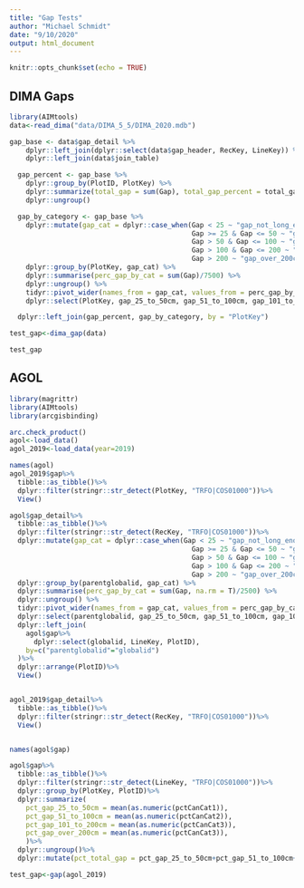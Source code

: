```yaml
---
title: "Gap Tests"
author: "Michael Schmidt"
date: "9/10/2020"
output: html_document
---
```


```r
knitr::opts_chunk$set(echo = TRUE)
```

## DIMA Gaps
```r
library(AIMtools)
data<-read_dima("data/DIMA_5_5/DIMA_2020.mdb")

gap_base <- data$gap_detail %>%
    dplyr::left_join(dplyr::select(data$gap_header, RecKey, LineKey)) %>%
    dplyr::left_join(data$join_table)

  gap_percent <- gap_base %>%
    dplyr::group_by(PlotID, PlotKey) %>%
    dplyr::summarize(total_gap = sum(Gap), total_gap_percent = total_gap/7500) %>%
    dplyr::ungroup()

  gap_by_category <- gap_base %>% 
    dplyr::mutate(gap_cat = dplyr::case_when(Gap < 25 ~ "gap_not_long_enough",
                                             Gap >= 25 & Gap <= 50 ~ "gap_25_to_50cm",
                                             Gap > 50 & Gap <= 100 ~ "gap_51_to_100cm",
                                             Gap > 100 & Gap <= 200 ~ "gap_101_to_200cm",
                                             Gap > 200 ~ "gap_over_200cm")) %>%
    dplyr::group_by(PlotKey, gap_cat) %>%
    dplyr::summarise(perc_gap_by_cat = sum(Gap)/7500) %>%
    dplyr::ungroup() %>% 
    tidyr::pivot_wider(names_from = gap_cat, values_from = perc_gap_by_cat) %>%
    dplyr::select(PlotKey, gap_25_to_50cm, gap_51_to_100cm, gap_101_to_200cm, gap_over_200cm)

  dplyr::left_join(gap_percent, gap_by_category, by = "PlotKey")
```

```r
test_gap<-dima_gap(data)

test_gap
```


## AGOL 
```r
library(magrittr)
library(AIMtools)
library(arcgisbinding)

arc.check_product()
agol<-load_data()
agol_2019<-load_data(year=2019)

names(agol)
agol_2019$gap%>%
  tibble::as_tibble()%>%
  dplyr::filter(stringr::str_detect(PlotKey, "TRFO|COS01000"))%>%
  View()

agol$gap_detail%>%
  tibble::as_tibble()%>%
  dplyr::filter(stringr::str_detect(RecKey, "TRFO|COS01000"))%>%
  dplyr::mutate(gap_cat = dplyr::case_when(Gap < 25 ~ "gap_not_long_enough",
                                             Gap >= 25 & Gap <= 50 ~ "gap_25_to_50cm",
                                             Gap > 50 & Gap <= 100 ~ "gap_51_to_100cm",
                                             Gap > 100 & Gap <= 200 ~ "gap_101_to_200cm",
                                             Gap > 200 ~ "gap_over_200cm")) %>%
  dplyr::group_by(parentglobalid, gap_cat) %>%
  dplyr::summarise(perc_gap_by_cat = sum(Gap, na.rm = T)/2500) %>%
  dplyr::ungroup() %>% 
  tidyr::pivot_wider(names_from = gap_cat, values_from = perc_gap_by_cat)%>%
  dplyr::select(parentglobalid, gap_25_to_50cm, gap_51_to_100cm, gap_101_to_200cm, gap_over_200cm) %>%
  dplyr::left_join(
    agol$gap%>%
      dplyr::select(globalid, LineKey, PlotID),
    by=c("parentglobalid"="globalid")
  )%>%
  dplyr::arrange(PlotID)%>%
  View()


agol_2019$gap_detail%>%
  tibble::as_tibble()%>%  
  dplyr::filter(stringr::str_detect(RecKey, "TRFO|COS01000"))%>%
  View()


names(agol$gap)

agol$gap%>%
  tibble::as_tibble()%>%  
  dplyr::filter(stringr::str_detect(LineKey, "TRFO|COS01000"))%>%
  dplyr::group_by(PlotKey, PlotID)%>%
  dplyr::summarize(
    pct_gap_25_to_50cm = mean(as.numeric(pctCanCat1)),
    pct_gap_51_to_100cm = mean(as.numeric(pctCanCat2)),
    pct_gap_101_to_200cm = mean(as.numeric(pctCanCat3)),
    pct_gap_over_200cm = mean(as.numeric(pctCanCat3)),
    )%>%
  dplyr::ungroup()%>%
  dplyr::mutate(pct_total_gap = pct_gap_25_to_50cm+pct_gap_51_to_100cm+pct_gap_101_to_200cm+pct_gap_over_200cm)
```


```r
test_gap<-gap(agol_2019)
```

